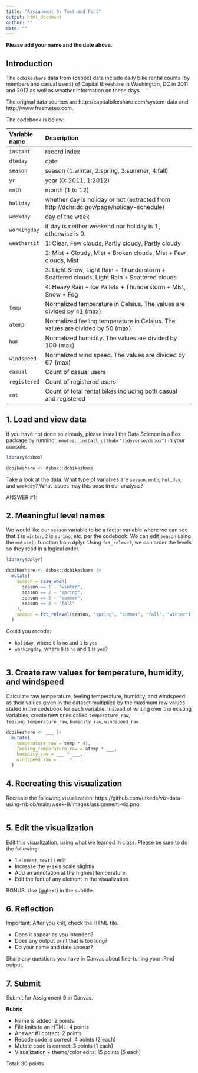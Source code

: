 ```yaml
---
title: "Assignment 9: Text and Font"
output: html_document
author: ""
date: ""
---
```


**Please add your name and the date above.**

## Introduction

The `dcbikeshare` data from {dsbox} data include daily bike rental counts (by members and casual users) of Capital Bikeshare in Washington, DC in 2011 and 2012 as well as weather information on these days.

The original data sources are http://capitalbikeshare.com/system-data and http://www.freemeteo.com.

The codebook is below:

| Variable name    | Description 
|:--------|:-------------------------------------------------------------
| `instant`		| record index
| `dteday` 		| date
| `season` 		| season (1:winter, 2:spring, 3:summer, 4:fall)
| `yr` 		    | year (0: 2011, 1:2012)
| `mnth` 		  | month (1 to 12)
| `holiday` 	| whether day is holiday or not (extracted from http://dchr.dc.gov/page/holiday-schedule)
| `weekday` 	| day of the week
| `workingday`| if day is neither weekend nor holiday is 1, otherwise is 0.
| `weathersit`| 1: Clear, Few clouds, Partly cloudy, Partly cloudy
|             | 2: Mist + Cloudy, Mist + Broken clouds, Mist + Few clouds, Mist
|             | 3: Light Snow, Light Rain + Thunderstorm + Scattered clouds, Light Rain + Scattered clouds
|             | 4: Heavy Rain + Ice Pallets + Thunderstorm + Mist, Snow + Fog
| `temp` 			| Normalized temperature in Celsius. The values are divided by 41 (max)
| `atemp`			| Normalized feeling temperature in Celsius. The values are divided by 50 (max)
| `hum` 			| Normalized humidity. The values are divided by 100 (max)
| `windspeed`	| Normalized wind speed. The values are divided by 67 (max)
| `casual`		| Count of casual users
| `registered`| Count of registered users
| `cnt` 		  | Count of total rental bikes including both casual and registered

## 1. Load and view data

If you have not done so already, please install the Data Science in a Box package by running `remotes::install_github("tidyverse/dsbox")` in your console.

```r
library(dsbox)

dcbikeshare <- dsbox::dcbikeshare
```

Take a look at the data. What type of variables are `season`, `mnth`, `holiday`, and `weekday`? What issues may this pose in our analysis?

ANSWER #1:

## 2. Meaningful level names

We would like our `season` variable to be a factor variable where we can see that `1` is `winter`, `2` is `spring`, etc. per the codebook. We can edit `season` using the `mutate()` function from dplyr. Using `fct_relevel`, we can order the levels so they read in a logical order.

```r
library(dplyr)

dcbikeshare <- dsbox::dcbikeshare |>
  mutate(
    season = case_when(
      season == 1 ~ "winter",
      season == 2 ~ "spring",
      season == 3 ~ "summer",
      season == 4 ~ "fall"
    ),
    season = fct_relevel(season, "spring", "summer", "fall", "winter")
  )
```

Could you recode:

- `holiday`, where `0` is `no` and `1` is `yes`
- `workingday`, where `0` is `no` and `1` is `yes`?

```r

```

## 3. Create raw values for temperature, humidity, and windspeed

Calculate raw temperature, feeling temperature, humidity, and windspeed as their values given in the dataset multiplied by the maximum raw values stated in the codebook for each variable. Instead of writing over the existing variables, create new ones called `temperature_raw`, `feeling_temperature_raw`, `humidity_raw`, `windspeed_raw.`

```r
dcbikeshare <- ___ |>
  mutate(
    temperature_raw = temp * 41,
    feeling_temperature_raw = atemp * ___,
    humidity_raw = ___ * ___,
    windspeed_raw = ___ * ___
  )
```

## 4. Recreating this visualization

Recreate the following visualization: https://github.com/utkeds/viz-data-using-r/blob/main/week-9/images/assignment-viz.png

```r

```

## 5. Edit the visualization

Edit this visualization, using what we learned in class. Please be sure to do the following:

- 1 `element_text()` edit
- Increase the y-axis scale slightly
- Add an annotation at the highest temperature
- Edit the font of any element in the visualization

BONUS: Use {ggtext} in the subtitle.

## 6. Reflection

Important: After you knit, check the HTML file. 

- Does it appear as you intended?
- Does any output print that is too long?
- Do your name and date appear?

Share any questions you have in Canvas about fine-tuning your .Rmd output.

## 7. Submit

Submit for Assignment 9 in Canvas. 

**Rubric**

- Name is added: 2 points
- File knits to an HTML: 4 points
- Answer #1 correct: 2 points
- Recode code is correct: 4 points (2 each)
- Mutate code is correct: 3 points (1 each)
- Visualization + theme/color edits: 15 points (5 each)

Total: 30 points

